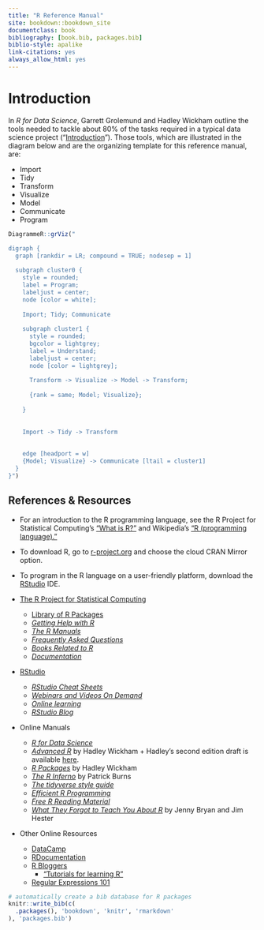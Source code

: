 ```yaml
--- 
title: "R Reference Manual"
site: bookdown::bookdown_site
documentclass: book
bibliography: [book.bib, packages.bib]
biblio-style: apalike
link-citations: yes
always_allow_html: yes
---
```


# Introduction

In *R for Data Science*, Garrett Grolemund and Hadley Wickham outline the tools needed to tackle about 80% of the tasks required in a typical data science project ("[Introduction](https://r4ds.had.co.nz/introduction.html)"). Those tools, which are illustrated in the diagram below and are the organizing template for this reference manual, are: 

- Import
- Tidy
- Transform
- Visualize
- Model
- Communicate
- Program

```r
DiagrammeR::grViz(" 

digraph {
  graph [rankdir = LR; compound = TRUE; nodesep = 1]
  
  subgraph cluster0 {
    style = rounded;
    label = Program;
    labeljust = center;
    node [color = white];
  
    Import; Tidy; Communicate
  
    subgraph cluster1 {
      style = rounded;
      bgcolor = lightgrey;
      label = Understand;
      labeljust = center;
      node [color = lightgrey];
  
      Transform -> Visualize -> Model -> Transform;
  
      {rank = same; Model; Visualize};
      
    }
    
    
    Import -> Tidy -> Transform
    
  
    edge [headport = w]
    {Model; Visualize} -> Communicate [ltail = cluster1]
  }
}")
```

## References & Resources

- For an introduction to the R programming language, see the R Project for Statistical Computing's ["What is R?"](https://www.r-project.org/about.html) and Wikipedia's ["R (programming language)."](https://en.wikipedia.org/wiki/R_(programming_language))

- To download R, go to [r-project.org](https://www.r-project.org/) and choose the cloud CRAN Mirror option.

- To program in the R language on a user-friendly platform, download the [RStudio](https://www.rstudio.com/) IDE.

- [The R Project for Statistical Computing](https://www.r-project.org/)
  - [Library of R Packages](https://cran.r-project.org/web/packages/)
  - [*Getting Help with R*](https://www.r-project.org/help.html)
  - [*The R Manuals*](https://cran.r-project.org/manuals.html)
  - [*Frequently Asked Questions*](https://cran.r-project.org/faqs.html)
  - [*Books Related to R*](https://www.r-project.org/doc/bib/R-books.html)
  - [*Documentation*](https://www.r-project.org/other-docs.html)

* [RStudio](https://www.rstudio.com/)
  - [*RStudio Cheat Sheets*](https://www.rstudio.com/resources/cheatsheets/)
  - [*Webinars and Videos On Demand*](https://www.rstudio.com/resources/webinars/)
  - [*Online learning*](https://www.rstudio.com/online-learning/)
  - [*RStudio Blog*](https://blog.rstudio.com/)

* Online Manuals
  - [*R for Data Science*](http://r4ds.had.co.nz/)
  - [*Advanced R*](http://adv-r.had.co.nz/) by Hadley Wickham
        + Hadley's second edition draft is available [here](https://adv-r.hadley.nz/).
  - [*R Packages*](http://r-pkgs.had.co.nz/) by Hadley Wickham
  - [*The R Inferno*](http://www.burns-stat.com/pages/Tutor/R_inferno.pdf) by Patrick Burns
  - [*The tidyverse style guide*](http://style.tidyverse.org/)
  - [*Efficient R Programming*](https://bookdown.org/csgillespie/efficientR/)
  - [*Free R Reading Material*](https://committedtotape.shinyapps.io/freeR/)
  - [*What They Forgot to Teach You About R*](https://rstats.wtf/) by Jenny Bryan and Jim Hester

- Other Online Resources
  - [DataCamp](https://www.datacamp.com/)
  - [RDocumentation](https://www.rdocumentation.org/)
  - [R Bloggers](https://www.r-bloggers.com/how-to-learn-r-2/)
    - ["Tutorials for learning R"](https://www.r-bloggers.com/how-to-learn-r-2/)
  - [Regular Expressions 101](https://regex101.com/)

```r
# automatically create a bib database for R packages
knitr::write_bib(c(
  .packages(), 'bookdown', 'knitr', 'rmarkdown'
), 'packages.bib')
```
